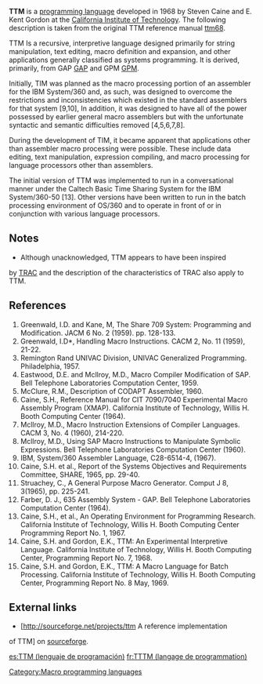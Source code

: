 '''TTM''' is a [[programming language]] developed in 1968
by Steven Caine and E. Kent Gordon at the
[[California Institute of Technology]].
The following description is taken from the original
TTM reference manual [[ttm68]].

TTM Is a recursive, interpretive language designed primarily
for string manipulation, text editing, macro definition and
expansion, and other applications generally classified as
systems programming. It is derived, primarily, from GAP
[[GAP]] and GPM [[GPM]].

Initially, TIM was planned as the macro processing portion
of an assembler for the IBM System/360 and, as such, was
designed to overcome the restrictions and inconsistencies
which existed in the standard assemblers for that system
[9,10], In addition, it was designed to have all of the
power possessed by earlier general macro assemblers but with
the unfortunate syntactic and semantic difficulties removed
[4,5,6,7,8].

During the development of TIM, it became apparent that
applications other than assembler macro processing were
possible. These include data editing, text manipulation,
expression compiling, and macro processing for language
processors other than assemblers.

The initial version of TTM was implemented to run in a
conversational manner under the Caltech Basic Time Sharing
System for the IBM System/360-50 [13].
Other versions have been written to run in the batch processing environment
of OS/360 and to operate in front of or in conjunction with
various language processors.

==Notes==

* Although unacknowledged, TTM appears to have been inspired
by [[TRAC]] and the description of the characteristics of TRAC
also apply to TTM.

==References==

# Greenwald, I.D. and Kane, M, The Share 709 System: Programming and Modification. JACM 6 No. 2 (1959). pp. 128-133.
# Greenwald, I.D*, Handling Macro Instructions. CACM 2, No. 11 (1959), 21-22.
# Remington Rand UNIVAC Division, UNIVAC Generalized Programming. Philadelphia, 1957.
# Eastwood, D.E. and Mcllroy, M.D., Macro Compiler Modification of SAP. Bell Telephone Laboratories Computation Center, 1959.
# McClure, R.M., Description of CODAPT Assembler, 1960.
# Caine, S.H., Reference Manual for CIT 7090/7040 Experimental Macro Assembly Program (XMAP). California Institute of Technology, Willis H. Booth Computing Center (1964).
# Mcllroy, M.D., Macro Instruction Extensions of Compiler Languages. CACM 3, No. 4 (1960), 214-220.
# Mcllroy, M.D., Using SAP Macro Instructions to Manipulate Symbolic Expressions. Bell Telephone Laboratories Computation Center (1960).
# IBM, System/360 Assembler Language, C28-6514-4, (1967).
# Caine, S.H. et al., Report of the Systems Objectives and Requirements Committee, SHARE, 1965, pp. 29-40.
# Struachey, C., A General Purpose Macro Generator. Comput J 8, 3(1965), pp. 225-241.
# Farber, D. J., 635 Assembly System - GAP. Bell Telephone Laboratories Computation Center (1964).
# Caine, S.H., et al., An Operating Environment for Programming Research. California Institute of Technology, Willis H. Booth Computing Center Programming Report No. 1, 1967.
# Caine, S.H. and Gordon, E.K., TTM: An Experimental Interpretive Language. California Institute of Technology, Willis H. Booth Computing Center, Programming Report No. 7, 1968.
# Caine, S.H. and Gordon, E.K., TTM: A Macro Language for Batch Processing. California Institute of Technology, Willis H. Booth Computing Center, Programming Report No. 8 May, 1969.

==External links==

*[http://sourceforge.net/projects/ttm A reference implementation
of TTM] on [[sourceforge]].

[[Category:Macro programming languages]]

[[es:TTM (lenguaje de programación)]]
[[fr:TTTM (langage de programmation)]]
